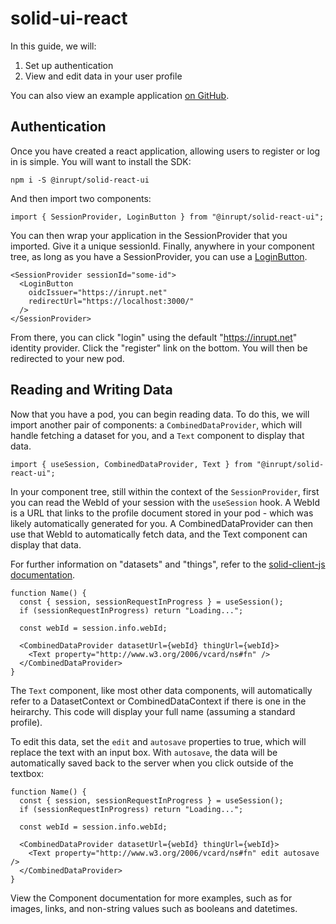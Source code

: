 
<Meta title="Usage" />

# solid-ui-react

In this guide, we will:

1. Set up authentication
1. View and edit data in your user profile

You can also view an example application
[on GitHub](https://github.com/inrupt/solid-ui-react-example-project).

## Authentication

Once you have created a react application, allowing users to register or log in
is simple. You will want to install the SDK:

```
npm i -S @inrupt/solid-react-ui
```

And then import two components:

```
import { SessionProvider, LoginButton } from "@inrupt/solid-react-ui";
```

You can then wrap your application in the SessionProvider that you imported.
Give it a unique sessionId. Finally, anywhere in your component tree, as long
as you have a SessionProvider, you can use a
[LoginButton](/?path=/story/authentication-login-button--with-children).

```
<SessionProvider sessionId="some-id">
  <LoginButton
    oidcIssuer="https://inrupt.net"
    redirectUrl="https://localhost:3000/"
  />
</SessionProvider>
```

From there, you can click "login" using the default "https://inrupt.net"
identity provider. Click the "register" link on the bottom. You will then be
redirected to your new pod.

## Reading and Writing Data

Now that you have a pod, you can begin reading data. To do this, we will import
another pair of components: a `CombinedDataProvider`, which will handle fetching
a dataset for you, and a `Text` component to display that data.

```
import { useSession, CombinedDataProvider, Text } from "@inrupt/solid-react-ui";
```

In your component tree, still within the context of the `SessionProvider`, first
you can read the WebId of your session with the `useSession` hook.
A WebId is a URL that links to the profile document stored in your pod -
which was likely automatically generated for you.  A CombinedDataProvider can
then use that WebId to automatically fetch data, and the Text component can display
that data.

For further information on "datasets" and "things", refer to the
[solid-client-js documentation](https://docs.inrupt.com/developer-tools/api/javascript/solid-client/).

```
function Name() {
  const { session, sessionRequestInProgress } = useSession();
  if (sessionRequestInProgress) return "Loading...";

  const webId = session.info.webId;

  <CombinedDataProvider datasetUrl={webId} thingUrl={webId}>
    <Text property="http://www.w3.org/2006/vcard/ns#fn" />
  </CombinedDataProvider>
}
```

The `Text` component, like most other data components, will automatically refer
to a DatasetContext or CombinedDataContext if there is one in the heirarchy. This
code will display your full name (assuming a standard profile).

To edit this data, set the `edit` and `autosave` properties to true, which will
replace the text with an input box. With `autosave`, the data will be automatically
saved back to the server when you click outside of the textbox:


```
function Name() {
  const { session, sessionRequestInProgress } = useSession();
  if (sessionRequestInProgress) return "Loading...";

  const webId = session.info.webId;

  <CombinedDataProvider datasetUrl={webId} thingUrl={webId}>
    <Text property="http://www.w3.org/2006/vcard/ns#fn" edit autosave />
  </CombinedDataProvider>
}
```

View the Component documentation for more examples, such as for images, links,
and non-string values such as booleans and datetimes.
